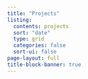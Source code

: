 ```yaml
---
title: "Projects"
listing: 
  contents: projects
  sort: "date"
  type: grid
  categories: false
  sort-ui: false
page-layout: full
title-block-banner: true
---
```



